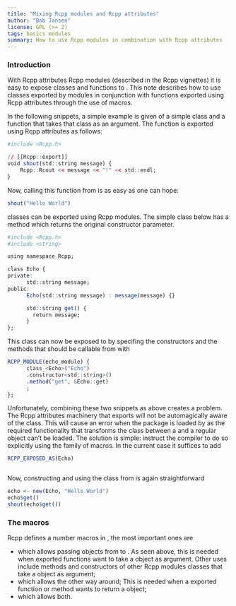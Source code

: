 ```yaml
---
title: "Mixing Rcpp modules and Rcpp attributes"
author: "Bob Jansen"
license: GPL (>= 2)
tags: basics modules
summary: How to use Rcpp modules in combination with Rcpp attributes
---
```


### Introduction

With Rcpp attributes Rcpp modules (described in the Rcpp vignettes) it is
easy to expose \proglang{C++} classes and functions to \proglang{R}. This note
describes how to use classes exported by modules in conjunction with functions
exported using Rcpp attributes through the use of \code{RCPP_EXPOSED\*} macros.

In the following snippets, a simple example is given of a simple class and a
function that takes that class as an argument. The \proglang{C++} function is
exported using Rcpp attributes as follows:

```r
#include <Rcpp.h>

// [[Rcpp::export]]
void shout(std::string message) {
    Rcpp::Rcout << message << "!" << std::endl;
}
```
Now, calling this function from \code{R} is as easy as one can hope:
```r
shout("Hello World")
```

\proglang{C++} classes can be exported using Rcpp modules. The simple class
\code{Echo} below has a \code{get()} method which returns the original
constructor parameter.

```r
#include <Rcpp.h>
#include <string>

using namespace Rcpp;

class Echo {
private:
      std::string message;
public:
      Echo(std::string message) : message(message) {}

      std::string get() {
        return message;
      }
};
```

This class can now be exposed to \proglang{R} by specifing the constructors and
the methods that should be callable from \proglang{R} with

```r
RCPP_MODULE(echo_module) {
      class_<Echo>("Echo")
      .constructor<std::string>()
      .method("get", &Echo::get)
      ;
};
```

Unfortunately, combining these two snippets as above  creates a problem. The Rcpp
attributes machinery that exports \code{shout()} will not be automagically
aware of the \code{Echo} class. This will cause an error when the package is
loaded by \proglang{R} as the required functionality that transforms the class
between a \code{SEXP} and a regular \proglang{C++} object can't be loaded. The
solution is simple: instruct the compiler to do so explicitly using the
\code{RCPP_EXPOSED\*} family of macros.  In the current case it suffices to add
```r
RCPP_EXPOSED_AS(Echo)
```

```r
```

Now, constructing and using the class from \proglang{R} is again
straightforward

```r
echo <- new(Echo, "Hello World")
echo$get()
shout(echo$get())
```

### The \code{RCPP_EXPOSED\*} macros

Rcpp defines a number \code{RCPP_EXPOSED\*}macros in
\code{inst/include/Rcpp/macros/module.h}, the most important ones are

- \code{RCPP_EXPOSED_AS}  which allows passing objects from \proglang{R} to
  \proglang{C++}. As seen above, this is needed when exported functions want to
  take a \proglang{C++} object as argument. Other uses include methods and
  constructors of other Rcpp modules classes that take a \proglang{C++} object
  as argument;
- \code{RCPP_EXPOSED_WRAP} which allows the other way around; This is needed
  when a exported function or method wants to return a \proglang{C++} object;
- \code{RCPP_EXPOSED_CLASS} which allows both.

